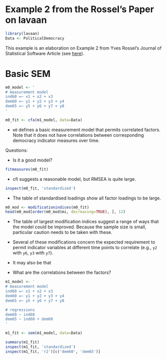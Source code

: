 # Example 2 from the Rossel's Paper on lavaan
```r
library(lavaan)
Data <- PoliticalDemocracy
```

This example is an elaboration on Example 2 from Yves Rossel's Journal of Statistical Software Article (see [here](http://www.jstatsoft.org/v48/i02/paper)).

# Basic SEM
```r
m0_model <- '
# measurement model
ind60 =~ x1 + x2 + x3
dem60 =~ y1 + y2 + y3 + y4
dem65 =~ y5 + y6 + y7 + y8
'

m0_fit <- cfa(m1_model, data=Data)
```

* `m0` defines a basic measurement model that permits correlated factors. Note that it does not have correlations between corresponding democracy indicator measures over time.

Questions:

* Is it a good model?

```r
fitmeasures(m0_fit)
```

* cfi suggests a reasonable model, but RMSEA is quite large.

```r
inspect(m0_fit, 'standardized')
```

* The table of standardised loadings show all factor loadings to be large.

```r
m0_mod <- modificationindices(m0_fit)
head(m0_mod[order(m0_mod$mi, decreasing=TRUE), ], 12)
```

* The table of largest modification indices suggest a range of ways that the model could be improved. Because the sample size is small, particular caution needs to be taken with these.
* Several of these modifications concern the expected requirement to permit indicator variables at different time points to correlate (e.g., `y2` with `y6`, `y3` with `y7`).
* It may also be that 



* What are the correlations between the factors?



```r
m1_model <- '
# measurement model
ind60 =~ x1 + x2 + x3
dem60 =~ y1 + y2 + y3 + y4
dem65 =~ y5 + y6 + y7 + y8

# regressions
dem60 ~ ind60
dem65 ~ ind60 + dem60
'

m1_fit <- sem(m1_model, data=Data)
```


```r
summary(m1_fit)
inspect(m1_fit, 'standardized')
inspect(m1_fit, 'r2')[c('dem60', 'dem65')]

```

